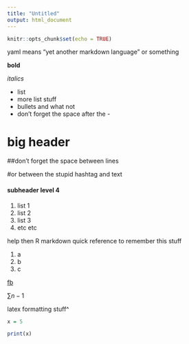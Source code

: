 ```yaml
---
title: "Untitled"
output: html_document
---
```


```r
knitr::opts_chunk$set(echo = TRUE)
```

yaml means "yet another markdown language" or something

**bold**

*italics*

- list
- more list stuff
- bullets and what not
- don't forget the space after the -

# big header

##don't forget the space
between lines

#or between the stupid hashtag and text

#### subheader level 4

1. list 1
2. list 2
3. list 3
4. etc etc


help then R markdown quick reference to remember this stuff

1. a
1. b
1. c


[fb](https://www.facebook.com)

$\sum {n-1}$

latex formatting stuff^


```r

x = 5

print(x)

```


```r
```


```r
```


```r
```


```r
```

